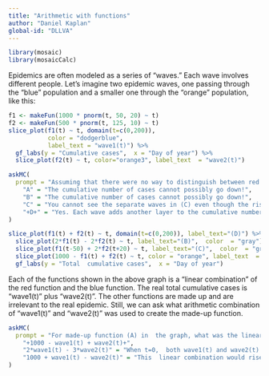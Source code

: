 ```yaml
---
title: "Arithmetic with functions"
author: "Daniel Kaplan"
global-id: "DLLVA"
---
```


```r

library(mosaic)
library(mosaicCalc)
```


Epidemics are often modeled as a series of "waves." Each wave involves different  people. Let's imagine two epidemic waves, one passing through the "blue" population  and a smaller one through  the "orange" population, like this:

```r
f1 <- makeFun(1000 * pnorm(t, 50, 20) ~ t)
f2 <- makeFun(500 * pnorm(t, 125, 10) ~ t)
slice_plot(f1(t) ~ t, domain(t=c(0,200)), 
           color = "dodgerblue",  
           label_text = "wave1(t)") %>%
  gf_labs(y = "Cumulative cases",  x = "Day of year") %>%
  slice_plot(f2(t) ~ t, color="orange3", label_text  = "wave2(t)")
```



```r
askMC(
  prompt = "Assuming that there were no way to distinguish between red and blue cases, the epidemic would look like just one curve. Which of the following curves would the overall epidemic look like? (The colors are just  to  help you  distinguish the different functions)",
    "A" = "The cumulative number of cases cannot possibly go down!",
    "B" = "The cumulative number of cases cannot possibly go down!",
    "C" = "You cannot see the separate waves in (C) even though the rise in the blue wave is clearly distinct in  time from the rise in  the red wave. ",
    "+D+" = "Yes. Each wave adds another layer to the cumulative number of cases"
)
```


```r
slice_plot(f1(t) + f2(t) ~ t, domain(t=c(0,200)), label_text="(D)") %>%
  slice_plot(2*f1(t) - 2*f2(t) ~ t, label_text="(B)",  color  = "gray") %>%
  slice_plot(f1(t-50) + 2*f2(t+20) ~ t, label_text="(C)",  color  = "green") %>% 
  slice_plot(1000 - f1(t) + f2(t) ~ t, color = "orange", label_text  = "(A)") %>%
  gf_labs(y = "Total  cumulative cases",  x = "Day of year")  

```

Each of the functions shown in the above graph is a "linear combination" of the red function and the blue function. The real total cumulative cases is "wave1(t)"  plus "wave2(t)". The other functions are made up and are irrelevant to the real epidemic. Still, we can ask what arithmetic combination of "wave1(t)" and "wave2(t)"  was used to create the made-up function.


```r
askMC(
  prompt = "For made-up function (A) in  the graph, what was the linear combination?",
    "+1000 - wave1(t) + wave2(t)+",
    "2*wave1(t) - 3*wave2(t)" = "When t=0,  both wave1(t) and wave2(t) are zero, so the sum would also be zero. That is not  true in function (A)",
    "1000 + wave1(t) - wave2(t)" = "This  linear combination would rise from 1000 to 2000 (at time t=100) and  then  fall off to 1500 as the negative  wave2(t)  comes into play."
)
```
